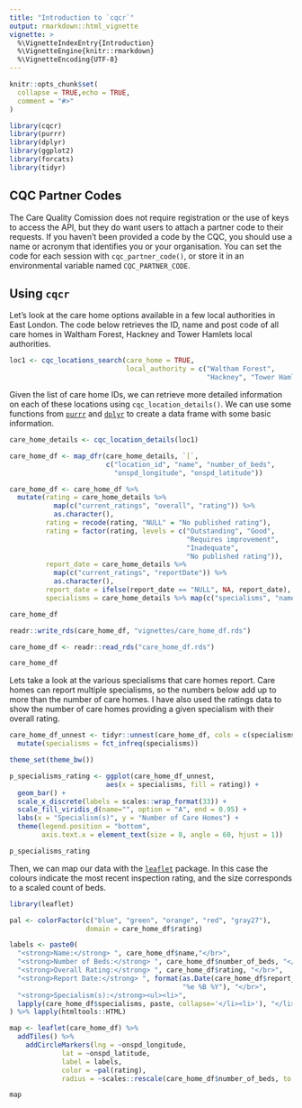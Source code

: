```yaml
---
title: "Introduction to `cqcr`"
output: rmarkdown::html_vignette
vignette: >
  %\VignetteIndexEntry{Introduction}
  %\VignetteEngine{knitr::rmarkdown}
  %\VignetteEncoding{UTF-8}
---
```


```r
knitr::opts_chunk$set( 
  collapse = TRUE,echo = TRUE,
  comment = "#>"
)
```

```r
library(cqcr)
library(purrr)
library(dplyr)
library(ggplot2)
library(forcats)
library(tidyr)
```


## CQC Partner Codes

The Care Quality Comission does not require registration or the use of keys to access the API, but they do want users to attach a partner code to their requests. If you haven't been provided a code by the CQC, you should use a name or acronym that identifies you or your organisation. You can set the code for each session with `cqc_partner_code()`, or store it in an environmental variable named `CQC_PARTNER_CODE`.

## Using `cqcr`

Let's look at the care home options available in a few local authorities in East London. The code below retrieves the ID, name and post code of all care homes in Waltham Forest, Hackney and Tower Hamlets local authorities.

```r
loc1 <- cqc_locations_search(care_home = TRUE, 
                             local_authority = c("Waltham Forest",
                                                 "Hackney", "Tower Hamlets"))
```


Given the list of care home IDs, we can retrieve more detailed information on each of these locations using `cqc_location_details()`. We can use some functions from [`purrr`](https://cran.r-project.org/package=purrr) and [`dplyr`](https://cran.r-project.org/package=dplyr) to create a data frame with some basic information.


```r
care_home_details <- cqc_location_details(loc1)

care_home_df <- map_dfr(care_home_details, `[`,
                        c("location_id", "name", "number_of_beds", 
                          "onspd_longitude", "onspd_latitude"))

care_home_df <- care_home_df %>% 
  mutate(rating = care_home_details %>%
           map(c("current_ratings", "overall", "rating")) %>%
           as.character(),
         rating = recode(rating, "NULL" = "No published rating"),
         rating = factor(rating, levels = c("Outstanding", "Good",
                                            "Requires improvement", 
                                            "Inadequate",
                                            "No published rating")),
         report_date = care_home_details %>%
           map(c("current_ratings", "reportDate")) %>%
           as.character(),
         report_date = ifelse(report_date == "NULL", NA, report_date),
         specialisms = care_home_details %>% map(c("specialisms", "name")))

care_home_df
```

```r
readr::write_rds(care_home_df, "vignettes/care_home_df.rds")
```


```r
care_home_df <- readr::read_rds("care_home_df.rds")

care_home_df
```



Lets take a look at the various specialisms that care homes report. Care homes can report multiple specialisms, so the numbers below add up to more than the number of care homes. I have also used the ratings data to show the number of care homes providing a given specialism with their overall rating.

```r
care_home_df_unnest <- tidyr::unnest(care_home_df, cols = c(specialisms)) %>%
  mutate(specialisms = fct_infreq(specialisms))

theme_set(theme_bw())

p_specialisms_rating <- ggplot(care_home_df_unnest,
                        aes(x = specialisms, fill = rating)) + 
  geom_bar() + 
  scale_x_discrete(labels = scales::wrap_format(33)) + 
  scale_fill_viridis_d(name="", option = "A", end = 0.95) + 
  labs(x = "Specialism(s)", y = "Number of Care Homes") + 
  theme(legend.position = "bottom",
        axis.text.x = element_text(size = 8, angle = 60, hjust = 1))

p_specialisms_rating
```


Then, we can map our data with the [`leaflet`](https://cran.r-project.org/package=leaflet) package. In this case the colours indicate the most recent inspection rating, and the size corresponds to a scaled count of beds.


```r
library(leaflet)

pal <- colorFactor(c("blue", "green", "orange", "red", "gray27"),
                   domain = care_home_df$rating)

labels <- paste0(
  "<strong>Name:</strong> ", care_home_df$name,"</br>",
  "<strong>Number of Beds:</strong> ", care_home_df$number_of_beds, "</br>",
  "<strong>Overall Rating:</strong> ", care_home_df$rating, "</br>",
  "<strong>Report Date:</strong> ", format(as.Date(care_home_df$report_date),
                                           "%e %B %Y"), "</br>",
  "<strong>Specialism(s):</strong><ul><li>",
  lapply(care_home_df$specialisms, paste, collapse='</li><li>'), "</li></ul>"
) %>% lapply(htmltools::HTML)

map <- leaflet(care_home_df) %>%
  addTiles() %>%
    addCircleMarkers(lng = ~onspd_longitude,
             lat = ~onspd_latitude,
             label = labels,
             color = ~pal(rating), 
             radius = ~scales::rescale(care_home_df$number_of_beds, to = c(5, 15)))

map
```


